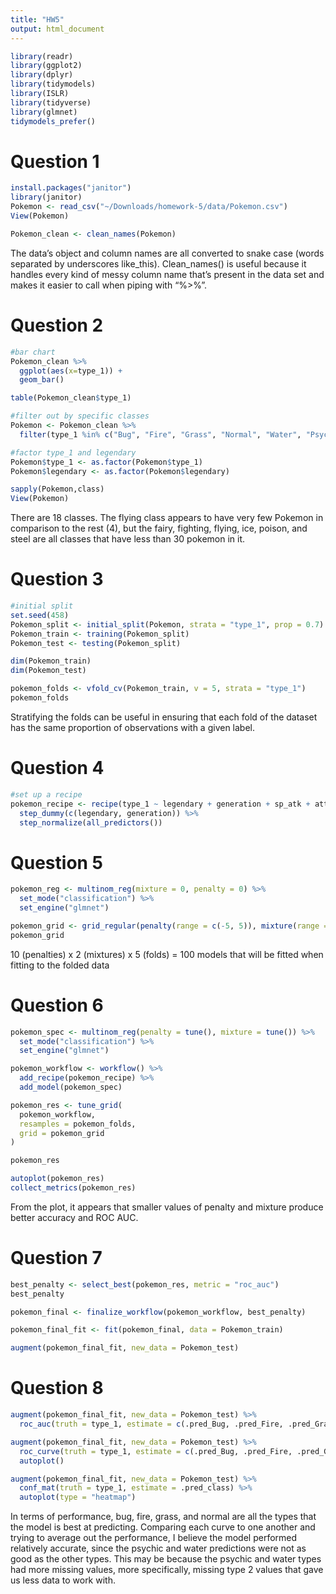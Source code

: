 ```yaml
---
title: "HW5"
output: html_document
---
```

```r
library(readr)
library(ggplot2)
library(dplyr)
library(tidymodels)
library(ISLR)
library(tidyverse)
library(glmnet)
tidymodels_prefer()
```


# Question 1
```r
install.packages("janitor")
library(janitor)
Pokemon <- read_csv("~/Downloads/homework-5/data/Pokemon.csv")
View(Pokemon)

Pokemon_clean <- clean_names(Pokemon)

```

The data's object and column names are all converted to snake case (words separated by underscores like_this). Clean_names() is useful because it handles every kind of messy column name that's present in the data set and makes it easier to call when piping with "%>%".

# Question 2
```r
#bar chart
Pokemon_clean %>%
  ggplot(aes(x=type_1)) +
  geom_bar()

table(Pokemon_clean$type_1)

#filter out by specific classes
Pokemon <- Pokemon_clean %>%
  filter(type_1 %in% c("Bug", "Fire", "Grass", "Normal", "Water", "Psychic"))

#factor type_1 and legendary
Pokemon$type_1 <- as.factor(Pokemon$type_1)
Pokemon$legendary <- as.factor(Pokemon$legendary)

sapply(Pokemon,class)
View(Pokemon)

```
There are 18 classes. The flying class appears to have very few Pokemon in comparison to the rest (4), but the fairy, fighting, flying, ice, poison, and steel are all classes that have less than 30 pokemon in it.  


# Question 3
```r
#initial split
set.seed(458)
Pokemon_split <- initial_split(Pokemon, strata = "type_1", prop = 0.7)
Pokemon_train <- training(Pokemon_split)
Pokemon_test <- testing(Pokemon_split)

dim(Pokemon_train)
dim(Pokemon_test)

pokemon_folds <- vfold_cv(Pokemon_train, v = 5, strata = "type_1")
pokemon_folds
```
Stratifying the folds can be useful in ensuring that each fold of the dataset has the same proportion of observations with a given label.

# Question 4
```r
#set up a recipe
pokemon_recipe <- recipe(type_1 ~ legendary + generation + sp_atk + attack + speed + defense + hp + sp_def, Pokemon_train) %>%
  step_dummy(c(legendary, generation)) %>%
  step_normalize(all_predictors())

```
# Question 5
```r
pokemon_reg <- multinom_reg(mixture = 0, penalty = 0) %>%
  set_mode("classification") %>%
  set_engine("glmnet")

pokemon_grid <- grid_regular(penalty(range = c(-5, 5)), mixture(range = c(0,1)), levels = 10)
pokemon_grid
```
10 (penalties) x 2 (mixtures) x 5 (folds) = 100 models that will be fitted when fitting to the folded data

# Question 6
```r
pokemon_spec <- multinom_reg(penalty = tune(), mixture = tune()) %>%
  set_mode("classification") %>%
  set_engine("glmnet")

pokemon_workflow <- workflow() %>% 
  add_recipe(pokemon_recipe) %>% 
  add_model(pokemon_spec)

pokemon_res <- tune_grid(
  pokemon_workflow,
  resamples = pokemon_folds, 
  grid = pokemon_grid
)

pokemon_res

autoplot(pokemon_res)
collect_metrics(pokemon_res)
```
From the plot, it appears that smaller values of penalty and mixture produce better accuracy and ROC AUC.

# Question 7
```r
best_penalty <- select_best(pokemon_res, metric = "roc_auc")
best_penalty

pokemon_final <- finalize_workflow(pokemon_workflow, best_penalty)

pokemon_final_fit <- fit(pokemon_final, data = Pokemon_train)

augment(pokemon_final_fit, new_data = Pokemon_test) 
```

# Question 8
```r
augment(pokemon_final_fit, new_data = Pokemon_test) %>%
  roc_auc(truth = type_1, estimate = c(.pred_Bug, .pred_Fire, .pred_Grass, .pred_Normal, .pred_Water, .pred_Psychic))

augment(pokemon_final_fit, new_data = Pokemon_test) %>%
  roc_curve(truth = type_1, estimate = c(.pred_Bug, .pred_Fire, .pred_Grass, .pred_Normal, .pred_Water, .pred_Psychic)) %>%
  autoplot()

augment(pokemon_final_fit, new_data = Pokemon_test) %>%
  conf_mat(truth = type_1, estimate = .pred_class) %>%
  autoplot(type = "heatmap")
```
In terms of performance, bug, fire, grass, and normal are all the types that the model is best at predicting. Comparing each curve to one another and trying to average out the performance, I believe the model performed relatively accurate, since the psychic and water predictions were not as good as the other types. This may be because the psychic and water types had more missing values, more specifically, missing type 2 values that gave us less data to work with. 
